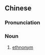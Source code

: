 {{also|族称}}
==Chinese==
{{zh-forms|s=族称}}

===Pronunciation===
{{zh-pron
|m=zúchēng
|c=zuk6 cing1
|cat=n
}}

===Noun===
{{zh-noun}}

# {{lb|zh|omnastics}} [[ethnonym]]